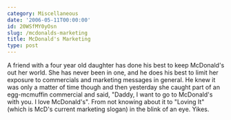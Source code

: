 ```yaml
---
category: Miscellaneous
date: '2006-05-11T00:00:00'
id: 20WSfMY0yOsn
slug: /mcdonalds-marketing
title: McDonald's Marketing
type: post
---
```


A friend with a four year old daughter has done his best to keep
McDonald's out her world. She has never been in one, and he does
his best to limit her exposure to commercials and marketing
messages in general. He knew it was only a matter of time though
and then yesterday she caught part of an egg-mcmuffin commercial
and said, "Daddy, I want to go to McDonald's with you. I love
McDonald's". From not knowing about it to "Loving It" (which is
McD's current marketing slogan) in the blink of an eye. Yikes.